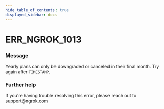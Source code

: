 ```yaml
---
hide_table_of_contents: true
displayed_sidebar: docs
---
```



# ERR_NGROK_1013

### Message

Yearly plans can only be downgraded or canceled in their final month. Try again after `TIMESTAMP`.

<ErrorDetails error="err_ngrok_1013" />

### Further help

If you're having trouble resolving this error, please reach out to [support@ngrok.com](mailto:support@ngrok.com?subject=Help%20with%20ERR_NGROK_1013)

